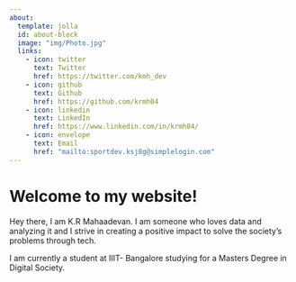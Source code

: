 ---
about:
  template: jolla
  id: about-block
  image: "img/Photo.jpg"
  links:
    - icon: twitter
      text: Twitter
      href: https://twitter.com/kmh_dev
    - icon: github
      text: Github
      href: https://github.com/krmh04
    - icon: linkedin
      text: LinkedIn
      href: https://www.linkedin.com/in/krmh04/
    - icon: envelope
      text: Email
      href: "mailto:sportdev.ksj8g@simplelogin.com"  
---

::: {#about-block}
:::

# Welcome to my website!

Hey there, I am K.R Mahaadevan.
I am someone who loves data and analyzing it and I strive in creating a positive impact to solve the society's problems through tech.

I am currently a student at IIIT- Bangalore studying for a Masters Degree in Digital Society.
 


